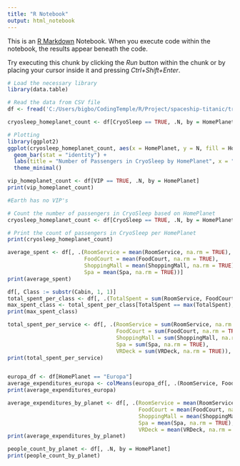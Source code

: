 ```yaml
---
title: "R Notebook"
output: html_notebook
---
```


This is an [R Markdown](http://rmarkdown.rstudio.com) Notebook. When you execute code within the notebook, the results appear beneath the code.

Try executing this chunk by clicking the *Run* button within the chunk or by placing your cursor inside it and pressing *Ctrl+Shift+Enter*.

```r
# Load the necessary library
library(data.table)

# Read the data from CSV file
df <- fread('C:/Users/bigbo/CodingTemple/R/Project/spaceship-titanic/train.csv')
```

```r


cryosleep_homeplanet_count <- df[CryoSleep == TRUE, .N, by = HomePlanet]

# Plotting
library(ggplot2)
ggplot(cryosleep_homeplanet_count, aes(x = HomePlanet, y = N, fill = HomePlanet)) +
  geom_bar(stat = "identity") +
  labs(title = "Number of Passengers in CryoSleep by HomePlanet", x = "HomePlanet", y = "Number of Passengers") +
  theme_minimal()
```

```r
vip_homeplanet_count <- df[VIP == TRUE, .N, by = HomePlanet]
print(vip_homeplanet_count)

#Earth has no VIP's
```

```r
# Count the number of passengers in CryoSleep based on HomePlanet
cryosleep_homeplanet_count <- df[CryoSleep == TRUE, .N, by = HomePlanet]

# Print the count of passengers in CryoSleep per HomePlanet
print(cryosleep_homeplanet_count)
```

```r
average_spent <- df[, .(RoomService = mean(RoomService, na.rm = TRUE),
                        FoodCourt = mean(FoodCourt, na.rm = TRUE),
                        ShoppingMall = mean(ShoppingMall, na.rm = TRUE),
                        Spa = mean(Spa, na.rm = TRUE))]
print(average_spent)
```

```r
df[, Class := substr(Cabin, 1, 1)]
total_spent_per_class <- df[, .(TotalSpent = sum(RoomService, FoodCourt, ShoppingMall, Spa, na.rm = TRUE)), by = Class]
max_spent_class <- total_spent_per_class[TotalSpent == max(TotalSpent), Class]
print(max_spent_class)
```

```r
total_spent_per_service <- df[, .(RoomService = sum(RoomService, na.rm = TRUE),
                                  FoodCourt = sum(FoodCourt, na.rm = TRUE),
                                  ShoppingMall = sum(ShoppingMall, na.rm = TRUE),
                                  Spa = sum(Spa, na.rm = TRUE),
                                  VRDeck = sum(VRDeck, na.rm = TRUE)), by = Class]
print(total_spent_per_service)
```

```r

```

```r

europa_df <- df[HomePlanet == "Europa"]
average_expenditures_europa <- colMeans(europa_df[, .(RoomService, FoodCourt, ShoppingMall, Spa, VRDeck)], na.rm = TRUE)
print(average_expenditures_europa)
```

```r
average_expenditures_by_planet <- df[, .(RoomService = mean(RoomService, na.rm = TRUE),
                                         FoodCourt = mean(FoodCourt, na.rm = TRUE),
                                         ShoppingMall = mean(ShoppingMall, na.rm = TRUE),
                                         Spa = mean(Spa, na.rm = TRUE),
                                         VRDeck = mean(VRDeck, na.rm = TRUE)), by = HomePlanet]
print(average_expenditures_by_planet)
```

```r
people_count_by_planet <- df[, .N, by = HomePlanet]
print(people_count_by_planet)
```
